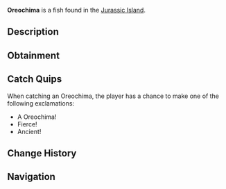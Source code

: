 {{FishInfobox
|image          = Oreochima.png
|rarity         = Limited
|sea            = First Sea
|location       = [[Jurassic Island]]
|sublocation    = 
|sources        = Fishing Rod
|radar_location = 
|prog_speed     = -20
|xp             = 4000
|weather        = 
|time           = 
|season         = 
|bait           = 
|base_weight    = 150
|base_value     = 2000
|weight_range   = 120
|base_chance    = 80
|base_resil     = 45
}}
'''Oreochima''' is a {{Rarity|Limited}} fish found in the [[Jurassic Island]].

== Description ==
{{Description|A sleek, predatory fish of Jurassic waters.|Bestiary Entry}}

== Obtainment ==
{{Description|Found at the Jurassic Island!|Bestiary Hint}}
{{Fish Availability|
Jurassic Island Ocean Pool
Jurassic Island Pool
|top_rods      = 
Mission Specialist's Rod\169199.13\186928.56;
Fixer's Rod\168591.95\188122.67;
Paleontologist's Rod\163623.02\134618.51
|recommended   = 
}}

== Catch Quips ==
When catching an Oreochima, the player has a chance to make one of the following exclamations:
* A Oreochima!
* Fierce!
* Ancient!

== Change History ==
{{Change History|{{subst:Current Version}}}}

== Navigation ==
{{Fish Navbox|Jurassic Island}}